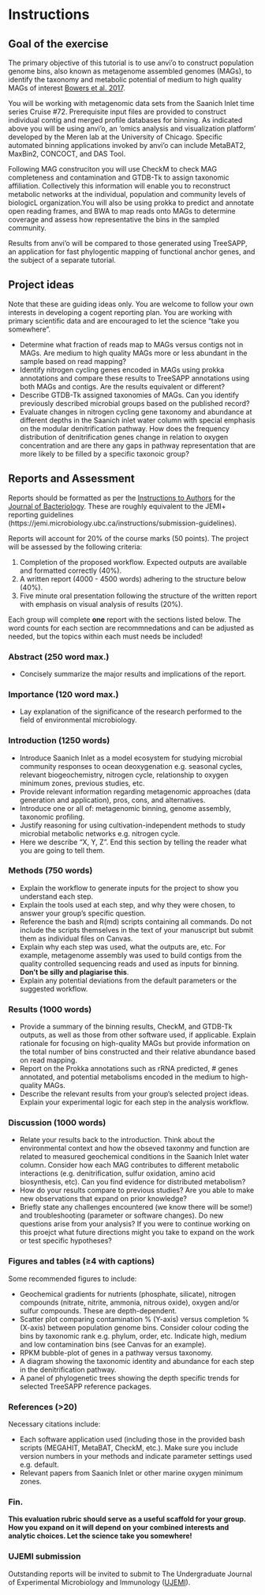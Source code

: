 # Instructions {#instructions}

## Goal of the exercise

The primary objective of this tutorial is to use anvi'o to construct population genome bins, also known as  metagenome assembled genomes (MAGs), to identify the taxonomy and metabolic potential of medium to high quality MAGs of interest [Bowers et al. 2017](https://rdcu.be/b9JqO). 

You will be working with metagenomic data sets from the Saanich Inlet time series Cruise \#72. Prerequisite input files are provided to construct individual contig and merged profile databases for binning. As indicated above you will be using anvi'o, an 'omics analysis and visualization platform' developed by the Meren lab at the University of Chicago. Specific automated binning applications invoked by anvi'o can include MetaBAT2, MaxBin2, CONCOCT, and DAS Tool. 

Following MAG construciton you will use CheckM to check MAG completeness and contamination and GTDB-Tk to assign taxonomic affiliation. Collectively this information will enable you to reconstruct metabolic networks at the individual, population and community levels of biologicL organization.You will also be using prokka to predict and annotate open reading frames, and BWA to map reads onto MAGs to determine coverage and assess how representative the bins in the sampled community. 

Results from anvi'o will be compared to those generated using TreeSAPP, an application for fast phylogentic mapping of functional anchor genes, and the subject of a separate tutorial.

## Project ideas

Note that these are guiding ideas only. You are welcome to follow your own interests in developing a cogent reporting plan. You are working with primary scientific data and are encouraged to let the science "take you somewhere".

-   Determine what fraction of reads map to MAGs versus contigs not in MAGs. Are medium to high quality MAGs more or less abundant in the sample based on read mapping?
-   Identify nitrogen cycling genes encoded in MAGs using prokka annotations and compare these results to TreeSAPP annotations using both MAGs and contigs. Are the results equivalent or different? 
-   Describe GTDB-Tk assigned taxonomies of MAGs. Can you identify previously described microbial groups based on the published record? 
-   Evaluate changes in nitrogen cycling gene taxonomy and abundance at different depths in the Saanich inlet water column with special emphasis on the modular denitrification pathway. How does the frequency distribution of denitrification genes change in relation to oxygen concentration and are there any gaps in pathway representation that are more likely to be filled by a specific taxonoic group?

## Reports and Assessment

Reports should be formatted as per the [Instructions to Authors](https://jb.asm.org/sites/default/files/additional-assets/JB-ITA.pdf) for the [Journal of Bacteriology](https://jb.asm.org/). These are roughly equivalent to the JEMI+ reporting guidelines (https://jemi.microbiology.ubc.ca/instructions/submission-guidelines).

Reports will account for 20% of the course marks (50 points). The project will be assessed by the following criteria:

1.  Completion of the proposed workflow. Expected outputs are available and formatted correctly (40%).
2.  A written report (4000 - 4500 words) adhering to the structure below (40%). 
3. Five minute oral presentation following the structure of the written report with emphasis on visual analysis of results (20%).

Each group will complete **one** report with the sections listed below. The word counts for each section are recommnedations and can be adjusted as needed, but the topics within each must needs be included!

### Abstract (250 word max.)

-   Concisely summarize the major results and implications of the report.

### Importance (120 word max.)

-   Lay explanation of the significance of the research performed to the field of environmental microbiology.

### Introduction (1250 words)

-   Introduce Saanich Inlet as a model ecosystem for studying microbial community responses to ocean deoxygenation e.g. seasonal cycles, relevant biogeochemistry, nitrogen cycle, relationship to oxygen minimum zones, previous studies, etc.
-   Provide relevant information regarding metagenomic approaches (data generation and application), pros, cons, and alternatives.
-   Introduce one or all of: metagenomic binning, genome assembly, taxonomic profiling.
-   Justify reasoning for using cultivation-independent methods to study microbial metabolic networks e.g. nitrogen cycle.
-   Here we describe "X, Y, Z". End this section by telling the reader what you are going to tell them. 

### Methods (750 words)

-   Explain the workflow to generate inputs for the project to show you understand each step.
-   Explain the tools used at each step, and why they were chosen, to answer your group's specific question.
-   Reference the bash and R(md) scripts containing all commands. Do not include the scripts themselves in the text of your manuscript but submit them as individual files on Canvas.
-   Explain why each step was used, what the outputs are, etc. For example, metagenome assembly was used to build contigs from the quality controlled sequencing reads and used as inputs for binning. **Don't be silly and plagiarise this**.
-   Explain any potential deviations from the default parameters or the suggested workflow.

### Results (1000 words)

-   Provide a summary of the binning results, CheckM, and GTDB-Tk outputs, as well as those from other software used, if applicable. Explain rationale for focusing on high-quality MAGs but provide information on the total number of bins constructed and their relative abundance based on read mapping.
-   Report on the Prokka annotations such as rRNA predicted, \# genes annotated, and potential metabolisms encoded in the medium to high-quality MAGs.
-   Describe the relevant results from your group's selected project ideas. Explain your experimental logic for each step in the analysis workflow.

### Discussion (1000 words)

-   Relate your results back to the introduction. Think about the environmental context and how the obseved taxonmy and function  are related to measured geochemical conditions in the Saanich Inlet water column. Consider how each MAG contributes to different metabolic interactions (e.g. denitrification, sulfur oxidation, amino acid biosynthesis, etc). Can you find evidence for distributed metabolism?
-   How do your results compare to previous studies? Are you able to make new observations that expand on prior knowledge? 
-   Briefly state any challenges encountered (we know there will be some!) and troubleshooting (parameter or software changes). Do new questions arise from your analysis? If you were to continue working on this proejct what future directions might you take to expand on the work or test specific hypotheses?

### Figures and tables (≥4 with captions)

Some recommended figures to include:

-   Geochemical gradients for nutrients (phosphate, silicate), nitrogen compounds (nitrate, nitrite, ammonia, nitrous oxide), oxygen and/or sulfur compounds. These are depth-dependent.
-   Scatter plot comparing contamination % (Y-axis) versus completion % (X-axis) between population genome bins. Consider colour coding the bins by taxonomic rank e.g. phylum, order, etc. Indicate high, medium and low contamination bins (see Canvas for an example).
-   RPKM bubble-plot of genes in a pathway versus taxonomy.
-   A diagram showing the taxonomic identity and abundance for each step in the denitrification pathway.
-   A panel of phylogenetic trees showing the depth specific trends for selected TreeSAPP reference packages. 

### References (\>20)

Necessary citations include:

-   Each software application used (including those in the provided bash scripts (MEGAHIT, MetaBAT, CheckM, etc.). Make sure you include version numbers in your methods and indicate parameter settings used e.g. default. 
-   Relevant papers from Saanich Inlet or other marine oxygen minimum zones.

### Fin.

**This evaluation rubric should serve as a useful scaffold for your group. How you expand on it will depend on your combined interests and analytic choices. Let the science take you somewhere!**

### UJEMI submission

Outstanding reports will be invited to submit to The Undergraduate Journal of Experimental Microbiology and Immunology ([UJEMI](https://jemi.microbiology.ubc.ca/)).
